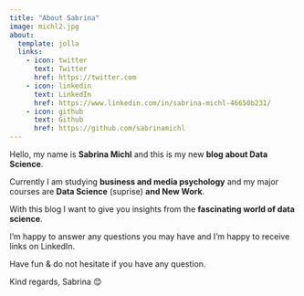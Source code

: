 ```yaml
---
title: "About Sabrina"
image: michl2.jpg
about:
  template: jolla
  links:
    - icon: twitter
      text: Twitter
      href: https://twitter.com
    - icon: linkedin
      text: LinkedIn
      href: https://www.linkedin.com/in/sabrina-michl-46650b231/
    - icon: github
      text: Github
      href: https://github.com/sabrinamichl
---
```


Hello, my name is **Sabrina Michl** and this is my new **blog about Data Science**.

Currently I am studying **business and media psychology** and my major courses are **Data Science** (suprise) **and New Work**.

With this blog I want to give you insights from the **fascinating world of data science**.

I'm happy to answer any questions you may have and I'm happy to receive links on LinkedIn.

Have fun & do not hesitate if you have any question.

Kind regards, Sabrina 😊
